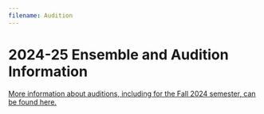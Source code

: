 ```yaml
---
filename: Audition
---
```

# 2024-25 Ensemble and Audition Information

[More information about auditions, including for the Fall 2024 semester, can be found here.](https://docs.google.com/document/d/1RSql0MMkKQc6cnzz7lP_oc9_8qKG9qxUg3kZ4GtP7m8/edit?usp=sharing)